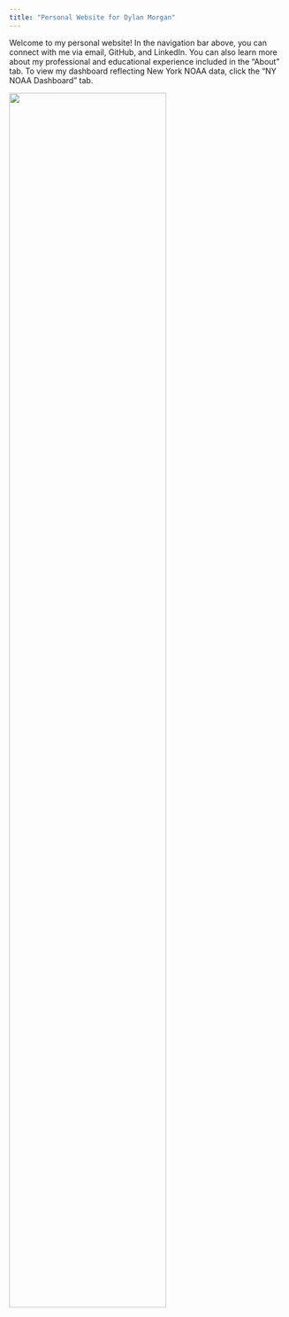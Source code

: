 ```yaml
---
title: "Personal Website for Dylan Morgan"
---
```


Welcome to my personal website! In the navigation bar above, you can connect with me via email, GitHub, and LinkedIn. You can also learn more about my professional and educational experience included in the "About" tab. To view my dashboard reflecting New York NOAA data, click the "NY NOAA Dashboard" tab. 

<img src="images/orioles.jpg" style="width:75%">
